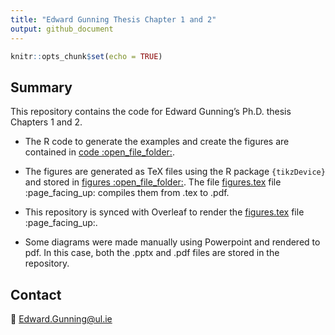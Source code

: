 ```yaml
---
title: "Edward Gunning Thesis Chapter 1 and 2"
output: github_document
---
```


```r
knitr::opts_chunk$set(echo = TRUE)
```

## Summary

This repository contains the code for Edward Gunning's Ph.D. thesis Chapters 1 and 2.

* The $\textsf{R}$ code to generate the examples and create the figures are contained in [code :open_file_folder:](./code).

* The figures are generated as TeX files using the R package `{tikzDevice}` and stored in [figures :open_file_folder:](figures/). The file [figures.tex](figures/figures.tex) file :page_facing_up: compiles them from .tex to .pdf.

* This repository is synced with Overleaf to render the [figures.tex](figures/figures.tex) file :page_facing_up:.

* Some diagrams were made manually using Powerpoint and rendered to pdf. In this case, both the .pptx and .pdf files are stored in the repository.

## Contact

📧 [Edward.Gunning@ul.ie](mailto:Edward.Gunning@ul.ie)